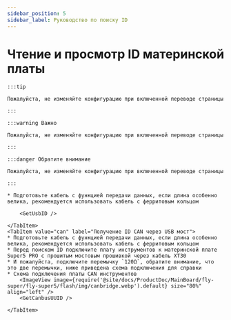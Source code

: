 ```yaml
---
sidebar_position: 5
sidebar_label: Руководство по поиску ID
---
```










# Чтение и просмотр ID материнской платы

    :::tip

    Пожалуйста, не изменяйте конфигурацию при включенной переводе страницы

    :::

    :::warning Важно

    Пожалуйста, не изменяйте конфигурацию при включенной переводе страницы

    :::

    :::danger Обратите внимание

    Пожалуйста, не изменяйте конфигурацию при включенной переводе страницы

    :::

<Tabs>
    <TabItem value="usb" label="Получение ID USB" default>
        
    * Подготовьте кабель с функцией передачи данных, если длина особенно велика, рекомендуется использовать кабель с ферритовым кольцом
    
        <GetUsbID />
        
    </TabItem>
    <TabItem value="can" label="Получение ID CAN через USB мост">
    * Подготовьте кабель с функцией передачи данных, если длина особенно велика, рекомендуется использовать кабель с ферритовым кольцом
    * Перед поиском ID подключите плату инструментов к материнской плате Super5 PRO с прошитым мостовым прошивкой через кабель XT30
    * И пожалуйста, подключите перемычку `120Ω`, обратите внимание, что это две перемычки, ниже приведена схема подключения для справки
    * Схема подключения платы CAN инструментов
        <ImageView image={require('@site/docs/ProductDoc/MainBoard/fly-super/fly-super5/flash/img/canbridge.webp').default} size="80%" align="left" />   
        <GetCanbusUUID />

    </TabItem>
</Tabs>